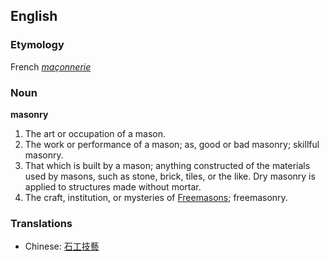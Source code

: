 ==English==

===Etymology===
French ''[[maçonnerie]]''
===Noun===
'''masonry'''

#The art or occupation of a mason.
#The work or performance of a mason; as, good or bad masonry; skillful masonry.
#That which is built by a mason; anything constructed of the materials used by masons, such as stone, brick, tiles, or the like. Dry masonry is applied to structures made without mortar.
#The craft, institution, or mysteries of [[Freemason]]s; freemasonry.

===Translations===
*Chinese: [[石工技藝]]
